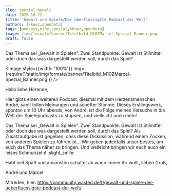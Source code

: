 ```yaml
---
slug: spezial-gewalt
date: 2025-10-22
title: 'Gewalt und Spiele/Der überflüssigste Podcast der Welt'
authors: [kkuez,openbeta]
tags: [podcast,m10z,spezial,kkuez,openbeta]
image: /img/formate/banner/Titelbild_M10ZMarcel-Spezial_Banner.png
draft: false
---
```



Das Thema sei „Gewalt in Spielen“. Zwei Standpunkte. Gewalt ist Stilmittel oder doch das was dargestellt werden soll, durch das Spiel?

<Image style={{width: '100%'}} img={require('/static/img/formate/banner/Titelbild_M10ZMarcel-Spezial_Banner.png')} />

<!--truncate-->

Hallo liebe Hörende,

Hier gibts einen weiteren Podcast, diesmal mit dem Herzensmenschen André, samt tollen Meinungen und sonetter Stimme. Dieses Erstlingswerk, spontan um 10 Uhr abends, von André, ist die Folge meines Versuchs in die Welt der Spielepodcasts zu stupsen, und vielleicht auch mehr!

Das Thema sei „Gewalt in Spielen“. Zwei Standpunkte. Gewalt ist Stilmittel oder doch das was dargestellt werden soll, durch das Spiel?
Als Zusatzaufgabe ist gegeben, dass diese Diskussion, während einem Zocken, von anderen Spielen zu führen ist…
Wir geben jedenfalls unser bestes, um euch das Thema näher zu bringen. Und vielleicht bringen wir euch auch ein leises Schmunzeln! :slight_smile:

Habt viel Spaß und ansonsten schaltet ab wann immer ihr wollt, lieben Gruß,

André und Marcel

Mitreden, hier:
https://community.wasted.de/t/gewalt-und-spiele-der-ueberfluessigste-podcast-der-welt/

<ReactPlayer
    width="100%"
    height="50px"
    controls
    src='https://m10z.picnotes.de/Spezial/Spezial_Gewalt1.mp3'
/>
